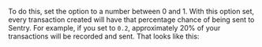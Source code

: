To do this, set the <PlatformIdentifier name="traces-sample-rate" /> option to a number between 0 and 1. With this option set, every transaction created will have that percentage chance of being sent to Sentry. For example, if you set <PlatformIdentifier name="traces-sample-rate" /> to `0.2`, approximately 20% of your transactions will be recorded and sent. That looks like this:

<PlatformContent includePath="performance/traces-sample-rate" />
